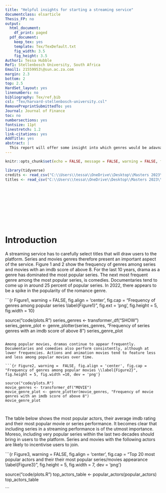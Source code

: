 ```yaml
---
title: "Helpful insights for starting a streaming service"
documentclass: elsarticle
Thesis_FP: no
output:
  html_document:
    df_print: paged
  pdf_document:
    keep_tex: yes
    template: Tex/TexDefault.txt
    fig_width: 3.5
    fig_height: 3.5
Author1: Tessa Hubble
Ref1: Stellenbosch University, South Africa
Email1: 21559953\@sun.ac.za.com
margin: 2.3
bottom: 2
top: 2.5
HardSet_layout: yes
linenumbers: no
bibliography: Tex/ref.bib
csl: "Tex/harvard-stellenbosch-university.csl"
RemovePreprintSubmittedTo: yes
Journal: Journal of Finance
toc: no
numbersections: yes
fontsize: 11pt
linestretch: 1.2
link-citations: yes
AddTitle: yes
abstract: |
  This report will offer some insight into which genres would be adavnatageous to add to a streaming service among movies and series as well as which actors signal popular films. 
---
```


<!-- First: Set your default preferences for chunk options: -->

<!-- If you want a chunk's code to be printed, set echo = TRUE. message = FALSE stops R printing ugly package loading details in your final paper too. I also suggest setting warning = FALSE and checking for warnings in R, else you might find ugly warnings in your paper. -->

```r
knitr::opts_chunk$set(echo = FALSE, message = FALSE, warning = FALSE, fig.width = 6, fig.height = 5, fig.pos="H", fig.pos = 'H')

library(tidyverse)
credits <- read_csv("C:\\Users\\tessa\\OneDrive\\Desktop\\Masters 2023\\Data science\\Exam\\21559953\\Question_4\\data\\credits.csv")
titles <- read_csv("C:\\Users\\tessa\\OneDrive\\Desktop\\Masters 2023\\Data science\\Exam\\21559953\\Question_4\\data\\titles.csv")


 

     
 
 
 
 
```


<!-- ############################## -->
<!-- # Start Writing here: -->
<!-- ############################## -->

# Introduction \label{Introduction}

A streaming service has to carefully select titles that will draw users to the platform. Series and movies genres therefore present an important aspect of the service. Figure 1 and 2 show the frequency of genres among series and movies with an imdb score of above 8. For the last 10 years, drama as a genre has dominated the most popular series. The next most frequent genre among the most popular series, is comedies. Documentaries tend to come up in around 25 percent of popular series. In 2022, there appears to be a spike in the popularity of the romance genre. 


```{r Figure1,  warning =  FALSE, fig.align = 'center', fig.cap = "Frequency of genres among popular series  \\label{Figure1}", fig.ext = 'png', fig.height = 5, fig.width = 10}

source("code/plots.R")
series_genres <- transformer_df("SHOW")
series_genre_plot <- genre_plotter(series_genres, "Frequency of series genres with an imdb score of above 8")
series_genre_plot



```

Among popular movies, dramas continue to appear frequently. Documentaries and comedies also perform consistently, although at lower frequencies. Actions and animation movies tend to feature less and less among popular movies over time.

```{r Figure2, warning =  FALSE, fig.align = 'center', fig.cap = "Frequency of genres among popular movies \\label{Figure2}", fig.height = 5, fig.width =10, dev = 'png'}

source("code/plots.R")
movie_genres <- transformer_df("MOVIE")
movie_genre_plot <- genre_plotter(movie_genres, "Frequency of movie genres with an imdb score of above 8")
movie_genre_plot



```

The table below shows the most popular actors, their average imdb rating and their most popular movie or series performance. 
It becomes clear that including series in a streaming performance is of the utmost importance. Moreso, including very popular series within the last two decades should bring in users to the platform. Series and movies with the following actors are likely to incentivise users to join. 

```{r Figure3, warning =  FALSE, fig.align = 'center', fig.cap = "Top 20 most popular actors and their their most popular series/movies appearance \\label{Figure3}", fig.height = 5, fig.width = 7, dev = 'png'}

source("code/plots.R")
top_actors_table <- popular_actors(popular_actors)
top_actors_table


```




